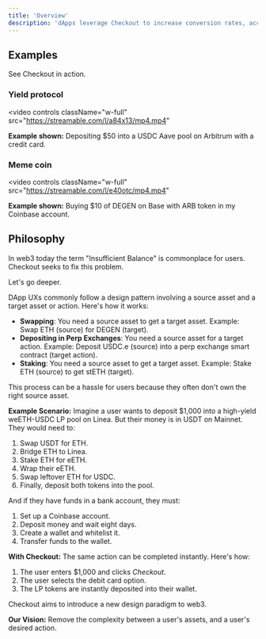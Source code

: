 ```yaml
---
title: 'Overview'
description: 'dApps leverage Checkout to increase conversion rates, access new users, and increase their average transaction amount.'
---
```



## Examples

See Checkout in action.




### Yield protocol
<video
  controls
  className="w-full"
  src="https://streamable.com/l/a84x13/mp4.mp4"
></video>

<Note> **Example shown:** Depositing $50 into a USDC Aave pool on Arbitrum with a credit card.</Note>


### Meme coin
<video
  controls
  className="w-full"
  src="https://streamable.com/l/e40otc/mp4.mp4"
></video>

<Note> **Example shown:** Buying $10 of DEGEN on Base with ARB token in my Coinbase account.</Note>




## Philosophy

In web3 today the term "Insufficient Balance" is commonplace for users. Checkout seeks to fix this problem.

Let's go deeper.

DApp UXs commonly follow a design pattern involving a source asset and a target asset or action. Here's how it works:

- **Swapping**: You need a source asset to get a target asset. Example: Swap ETH (source) for DEGEN (target).
- **Depositing in Perp Exchanges**: You need a source asset for a target action. Example: Deposit USDC.e (source) into a perp exchange smart contract (target action).
- **Staking**: You need a source asset to get a target asset. Example: Stake ETH (source) to get stETH (target).

This process can be a hassle for users because they often don't own the right source asset.

**Example Scenario:**
Imagine a user wants to deposit $1,000 into a high-yield weETH-USDC LP pool on Linea. But their money is in USDT on Mainnet. They would need to:

1. Swap USDT for ETH.
2. Bridge ETH to Linea.
3. Stake ETH for eETH.
4. Wrap their eETH.
5. Swap leftover ETH for USDC.
6. Finally, deposit both tokens into the pool.

And if they have funds in a bank account, they must:

1. Set up a Coinbase account.
2. Deposit money and wait eight days.
3. Create a wallet and whitelist it.
4. Transfer funds to the wallet.

**With Checkout:**
The same action can be completed instantly. Here's how:

1. The user enters $1,000 and clicks *Checkout*.
2. The user selects the debit card option.
3. The LP tokens are instantly deposited into their wallet.

Checkout aims to introduce a new design paradigm to web3.

**Our Vision:**
Remove the complexity between a user's assets, and a user's desired action.

